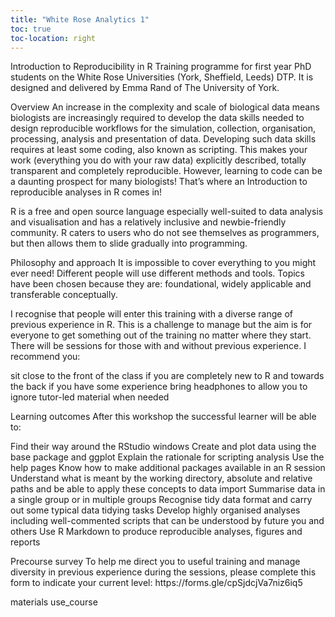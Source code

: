 ```yaml
---
title: "White Rose Analytics 1"
toc: true
toc-location: right
---
```


Introduction to Reproducibility in R
Training programme for first year PhD students on the White Rose Universities (York, Sheffield, Leeds) DTP. It is designed and delivered by Emma Rand of The University of York.

Overview
An increase in the complexity and scale of biological data means biologists are increasingly required to develop the data skills needed to design reproducible workflows for the simulation, collection, organisation, processing, analysis and presentation of data. Developing such data skills requires at least some coding, also known as scripting. This makes your work (everything you do with your raw data) explicitly described, totally transparent and completely reproducible. However, learning to code can be a daunting prospect for many biologists! That’s where an Introduction to reproducible analyses in R comes in!

R is a free and open source language especially well-suited to data analysis and visualisation and has a relatively inclusive and newbie-friendly community. R caters to users who do not see themselves as programmers, but then allows them to slide gradually into programming.


Philosophy and approach
It is impossible to cover everything to you might ever need! Different people will use different methods and tools. Topics have been chosen because they are: foundational, widely applicable and transferable conceptually.

I recognise that people will enter this training with a diverse range of previous experience in R. This is a challenge to manage but the aim is for everyone to get something out of the training no matter where they start. There will be sessions for those with and without previous experience. I recommend you:

sit close to the front of the class if you are completely new to R and towards the back if you have some experience
bring headphones to allow you to ignore tutor-led material when needed



Learning outcomes
After this workshop the successful learner will be able to:

Find their way around the RStudio windows
Create and plot data using the base package and ggplot
Explain the rationale for scripting analysis
Use the help pages
Know how to make additional packages available in an R session
Understand what is meant by the working directory, absolute and relative paths and be able to apply these concepts to data import
Summarise data in a single group or in multiple groups
Recognise tidy data format and carry out some typical data tidying tasks
Develop highly organised analyses including well-commented scripts that can be understood by future you and others
Use R Markdown to produce reproducible analyses, figures and reports

Precourse survey
To help me direct you to useful training and manage diversity in previous experience during the sessions, please complete this form to indicate your current level: https://forms.gle/cpSjdcjVa7niz6iq5


materials
use_course